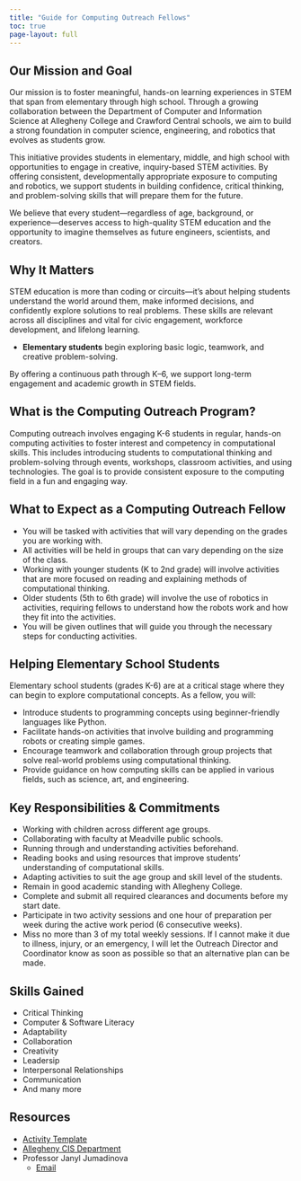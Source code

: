```yaml
---
title: "Guide for Computing Outreach Fellows"
toc: true
page-layout: full
---
```


## Our Mission and Goal

Our mission is to foster meaningful, hands-on learning experiences in STEM that span from elementary through high school. Through a growing collaboration between the Department of Computer and Information Science at Allegheny College and Crawford Central schools, we aim to build a strong foundation in computer science, engineering, and robotics that evolves as students grow.

This initiative provides students in elementary, middle, and high school with opportunities to engage in creative, inquiry-based STEM activities. By offering consistent, developmentally appropriate exposure to computing and robotics, we support students in building confidence, critical thinking, and problem-solving skills that will prepare them for the future.

We believe that every student—regardless of age, background, or experience—deserves access to high-quality STEM education and the opportunity to imagine themselves as future engineers, scientists, and creators.

## Why It Matters

STEM education is more than coding or circuits—it's about helping students understand the world around them, make informed decisions, and confidently explore solutions to real problems. These skills are relevant across all disciplines and vital for civic engagement, workforce development, and lifelong learning.

- **Elementary students** begin exploring basic logic, teamwork, and creative problem-solving.


By offering a continuous path through K–6, we support long-term engagement and academic growth in STEM fields.

## What is the Computing Outreach Program?

Computing outreach involves engaging K-6 students in regular, hands-on computing activities to foster interest and competency in computational skills. This includes introducing students to computational thinking and problem-solving through events, workshops, classroom activities, and using technologies. The goal is to provide consistent exposure to the computing field in a fun and engaging way.

## What to Expect as a Computing Outreach Fellow

* You will be tasked with activities that will vary depending on the grades you are working with.
* All activities will be held in groups that can vary depending on the size of the class.
* Working with younger students (K to 2nd grade) will involve activities that are more focused on reading and explaining methods of computational thinking.
* Older students (5th to 6th grade) will involve the use of robotics in activities, requiring fellows to understand how the robots work and how they fit into the activities.
* You will be given outlines that will guide you through the necessary steps for conducting activities.

## Helping Elementary School Students

Elementary school students (grades K-6) are at a critical stage where they can begin to explore computational concepts. As a fellow, you will:

* Introduce students to programming concepts using beginner-friendly languages like Python.
* Facilitate hands-on activities that involve building and programming robots or creating simple games.
* Encourage teamwork and collaboration through group projects that solve real-world problems using computational thinking.
* Provide guidance on how computing skills can be applied in various fields, such as science, art, and engineering.

## Key Responsibilities & Commitments

* Working with children across different age groups.
* Collaborating with faculty at Meadville public schools.
* Running through and understanding activities beforehand.
* Reading books and using resources that improve students' understanding of computational skills.
* Adapting activities to suit the age group and skill level of the students.
* Remain in good academic standing with Allegheny College.
* Complete and submit all required clearances and documents before my start date.
* Participate in two activity sessions and one hour of preparation per week during the active work period (6 consecutive weeks).
* Miss no more than 3 of my total weekly sessions. If I cannot make it due to illness, injury, or an emergency, I will let the Outreach Director and Coordinator know as soon as possible so that an alternative plan can be made.

## Skills Gained

* Critical Thinking
* Computer & Software Literacy
* Adaptability
* Collaboration
* Creativity
* Leadersip
* Interpersonal Relationships
* Communication
* And many more

## Resources

* [Activity Template](https://docs.google.com/document/d/1tqUqxVfHHYCJk84iGse0dcxqsxzq9m5LOCaBWmpX-y4/edit?tab=t.0)
* [Allegheny CIS Department](https://www.cis.allegheny.edu/)
* Professor Janyl Jumadinova
    * [Email](jjumadinoa@allegheny.edu)
    